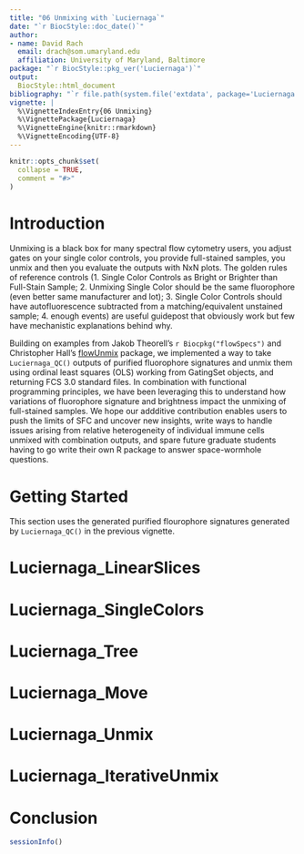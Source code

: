 ```yaml
---
title: "06 Unmixing with `Luciernaga`"
date: "`r BiocStyle::doc_date()`"
author:
- name: David Rach
  email: drach@som.umaryland.edu
  affiliation: University of Maryland, Baltimore
package: "`r BiocStyle::pkg_ver('Luciernaga')`"
output:
  BiocStyle::html_document
bibliography: "`r file.path(system.file('extdata', package='Luciernaga'), 'refs.bib')`"
vignette: |
  %\VignetteIndexEntry{06 Unmixing}
  %\VignettePackage{Luciernaga}
  %\VignetteEngine{knitr::rmarkdown}
  %\VignetteEncoding{UTF-8}
---
```


```r
knitr::opts_chunk$set(
  collapse = TRUE,
  comment = "#>"
)
```

# Introduction

Unmixing is a black box for many spectral flow cytometry users, you adjust gates on your single color controls, you provide full-stained samples, you unmix and then you evaluate the outputs with NxN plots. The golden rules of reference controls (1. Single Color Controls as Bright or Brighter than Full-Stain Sample; 2. Unmixing Single Color should be the same fluorophore (even better same manufacturer and lot); 3. Single Color Controls should have autofluorescence subtracted from a matching/equivalent unstained sample; 4. enough events) are useful guidepost that obviously work but few have mechanistic explanations behind why. 

Building on examples from Jakob Theorell's `r Biocpkg("flowSpecs")` and Christopher Hall's [flowUnmix](https://github.com/hally166/flowUnmix) package, we implemented a way to take `Luciernaga_QC()` outputs of purified fluorophore signatures and unmix them using ordinal least squares (OLS) working from GatingSet objects, and returning FCS 3.0 standard files. In combination with functional programming principles, we have been leveraging this to understand how variations of fluorophore signature and brightness impact the unmixing of full-stained samples. We hope our addditive contribution enables users to push the limits of SFC and uncover new insights, write ways to handle issues arising from relative heterogeneity of individual immune cells unmixed with combination outputs, and spare future graduate students having to go write their own R package to answer space-wormhole questions. 

# Getting Started

This section uses the generated purified flourophore signatures generated by `Luciernaga_QC()` in the previous vignette. 


# Luciernaga_LinearSlices

# Luciernaga_SingleColors

# Luciernaga_Tree

# Luciernaga_Move

# Luciernaga_Unmix

# Luciernaga_IterativeUnmix

# Conclusion

```r
sessionInfo()
```
